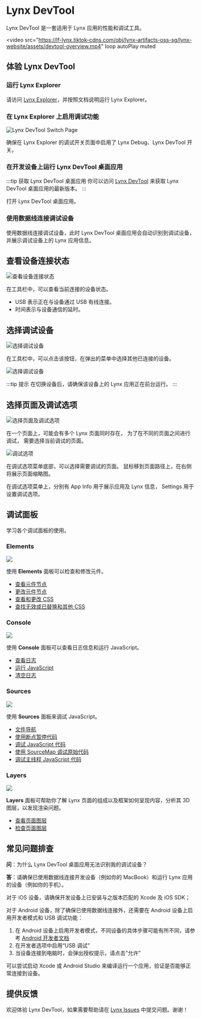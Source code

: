 # Lynx DevTool

Lynx DevTool 是一套适用于 Lynx 应用的性能和调试工具。

<video
  src="https://lf-lynx.tiktok-cdns.com/obj/lynx-artifacts-oss-sg/lynx-website/assets/devtool-overview.mp4"
  loop
  autoPlay
  muted
></video>

## 体验 Lynx DevTool

### 运行 Lynx Explorer

请访问 [Lynx Explorer](/guide/start/quick-start.html)，并按照文档说明运行 Lynx Explorer。

### 在 Lynx Explorer 上启用调试功能

<img
  src="https://lf-lynx.tiktok-cdns.com/obj/lynx-artifacts-oss-sg/lynx-website/assets/doc/debugging-devtool-switch-zh-ios.png"
  alt="Lynx DevTool Switch Page"
  width={200}
/>

确保在 Lynx Explorer 的调试开关页面中启用了 Lynx Debug、Lynx DevTool 开关。

### 在开发设备上运行 Lynx DevTool 桌面应用

:::tip 获取 Lynx DevTool 桌面应用
你可以访问 [Lynx DevTool](https://github.com/lynx-family/lynx-devtool/releases) 来获取 Lynx DevTool 桌面应用的最新版本。
:::

打开 Lynx DevTool 桌面应用。

### 使用数据线连接调试设备

使用数据线连接调试设备，此时 Lynx DevTool 桌面应用会自动识别到调试设备，并展示调试设备上的 Lynx 应用信息。

## 查看设备连接状态

<img
  src="https://lf-lynx.tiktok-cdns.com/obj/lynx-artifacts-oss-sg/lynx-website/assets/doc/debugging-using-devtool-toolbar-connection.png"
  alt="查看设备连接状态"
  width={400}
/>

在工具栏中，可以查看当前连接的设备状态。

- USB 表示正在与设备通过 USB 有线连接。
- 时间表示与设备通信的延时。

## 选择调试设备

<img
  src="https://lf-lynx.tiktok-cdns.com/obj/lynx-artifacts-oss-sg/lynx-website/assets/doc/debugging-using-devtool-toolbar-choose-device.png"
  alt="选择调试设备"
  width={400}
/>

在工具栏中，可以点击该按钮，在弹出的菜单中选择其他已连接的设备。

<img
  src="https://lf-lynx.tiktok-cdns.com/obj/lynx-artifacts-oss-sg/lynx-website/assets/doc/debugging-device-menu.png"
  alt="选择调试设备"
  width={140}
/>

:::tip 提示
在切换设备后，请确保该设备上的 Lynx 应用正在前台运行。
:::

## 选择页面及调试选项

<img
  src="https://lf-lynx.tiktok-cdns.com/obj/lynx-artifacts-oss-sg/lynx-website/assets/doc/debugging-using-devtool-toolbar-card-settings.png"
  alt="选择页面及调试选项"
  width={400}
/>

在一个页面上，可能会有多个 Lynx 页面同时存在，
为了在不同的页面之间进行调试，
需要选择当前调试的页面。

<img
  src="https://lf-lynx.tiktok-cdns.com/obj/lynx-artifacts-oss-sg/lynx-website/assets/doc/debugging-setting-menu.png"
  alt="调试选项"
  width={200}
/>

在调试选项菜单底部，可以选择需要调试的页面。
鼠标移到页面路径上，在右侧将展示页面缩略图。

在调试选项菜单上，分别有 App Info 用于展示应用及 Lynx 信息，
Settings 用于设置调试选项。

## 调试面板

学习各个调试面板的使用。

### Elements

![](https://lf-lynx.tiktok-cdns.com/obj/lynx-artifacts-oss-sg/lynx-website/assets/doc/debugging-panel-elements.png)

使用 **Elements** 面板可以检查和修改元件。

- [查看元件节点](/guide/debugging/lynx-devtool/elements-panel#查看-dom-节点)
- [更改元件节点](/guide/debugging/lynx-devtool/elements-panel#更改-dom-节点)
- [查看和更改 CSS](/guide/debugging/lynx-devtool/elements-panel#查看和更改-css)
- [查找无效或已替换和其他 CSS](/guide/debugging/lynx-devtool/elements-panel#查找无效或已替换和其他-css)

### Console

![](https://lf-lynx.tiktok-cdns.com/obj/lynx-artifacts-oss-sg/lynx-website/assets/doc/debugging-panel-console.png)

使用 **Console** 面板可以查看日志信息和运行 JavaScript。

- [查看日志](/guide/debugging/lynx-devtool/console-panel#查看日志)
- [运行 JavaScript](/guide/debugging/lynx-devtool/console-panel#运行-javascript)
- [清空日志](/guide/debugging/lynx-devtool/console-panel#清空日志)

### Sources

![](https://lf-lynx.tiktok-cdns.com/obj/lynx-artifacts-oss-sg/lynx-website/assets/doc/debugging-panel-sources.png)

使用 **Sources** 面板来调试 JavaScript。

- [文件导航](/guide/debugging/lynx-devtool/sources-panel#文件导航)
- [使用断点暂停代码](/guide/debugging/lynx-devtool/sources-panel#使用断点暂停代码)
- [调试 JavaScript 代码](/guide/debugging/lynx-devtool/sources-panel#调试-javascript-代码)
- [使用 SourceMap 调试原始代码](/guide/debugging/lynx-devtool/sources-panel#使用-sourcemap-调试原始代码)
- [调试主线程 JavaScript 代码](/guide/debugging/lynx-devtool/sources-panel#调试主线程-javascript-代码)

### Layers

![](https://lf-lynx.tiktok-cdns.com/obj/lynx-artifacts-oss-sg/lynx-website/assets/doc/debugging-panel-layers.png)

**Layers** 面板可帮助你了解 Lynx 页面的组成以及框架如何呈现内容，分析其 3D 图层，以发现渲染问题。

- [查看页面图层](/guide/debugging/lynx-devtool/layers-panel#查看页面图层)
- [检查页面图层](/guide/debugging/lynx-devtool/layers-panel#检查页面图层)

## 常见问题排查

**问**：为什么 Lynx DevTool 桌面应用无法识别我的调试设备？

**答**：请确保已使用数据线连接开发设备（例如你的 MacBook）和运行 Lynx 应用的设备（例如你的手机）。

对于 iOS 设备，请确保开发设备上已安装与之版本匹配的 Xcode 及 iOS SDK；

对于 Android 设备，除了确保已使用数据线连接外，还需要在 Android 设备上启用开发者模式和 USB 调试功能：

1. 在 Android 设备上启用开发者模式，不同设备的具体步骤可能有所不同，请参考 [Android 开发者文档](https://developer.android.com/studio/debug/dev-options)
2. 在开发者选项中启用“USB 调试”
3. 当设备连接到电脑时，会弹出授权提示，请点击“允许”

可以尝试启动 Xcode 或 Android Studio 来编译运行一个应用，验证是否能够正常连接到设备。

## 提供反馈

欢迎体验 Lynx DevTool，如果需要帮助请在 [Lynx Issues](https://github.com/lynx-family/lynx-devtool/issues) 中提交问题。谢谢！
